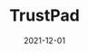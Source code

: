 ---
title: TrustPad
tag: Tools
status: publish
date: 2021-12-01
slug: TrustPad is a leading multi-chain launchpad for DeFi, NFTs, GameFi, and MachineFi to empower high-quality projects.
logo: /img/TrustPad.png
featured_img:
website: https://trustpad.io/
twitter:
telegram:
---